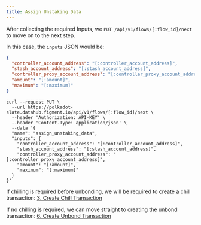 ```yaml
---
title: Assign Unstaking Data
---
```


After collecting the required Inputs, we `PUT /api/v1/flows/[:flow_id]/next` to move on to the next step.

In this case, the `inputs` JSON would be:

```json title="inputs"
{
  "controller_account_address": "[:controller_account_address]",
  "stash_account_address": "[:stash_account_address]",
  "controller_proxy_account_address": "[:controller_proxy_account_address]",
  "amount": "[:amount]",
  "maximum": "[:maximum]"
}
```

```text title="Example curl request"
curl --request PUT \
  --url https://polkadot-slate.datahub.figment.io/api/v1/flows/[:flow_id]/next \
  --header 'Authorization: API-KEY' \
  --header 'Content-Type: application/json' \
  --data '{
  "name": "assign_unstaking_data",
  "inputs": {
    "controller_account_address": "[:controller_account_address]",
    "stash_account_address": "[:stash_account_address]",
    "controller_proxy_account_address": "[:controller_proxy_account_address]",
    "amount": "[:amount]",
    "maximum": "[:maximum]"
  }
}'
```

If chilling is required before unbonding, we will be required to create a chill transaction: [3. Create Chill Transaction](/guides/staking-api/polkadot/undelegate/create-chill-transaction)

If no chilling is required, we can move straight to creating the unbond transaction: [6. Create Unbond Transaction](/guides/staking-api/polkadot/undelegate/create-unbond-transaction)
